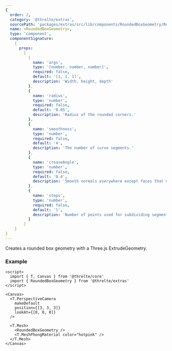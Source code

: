 ```yaml
---
{
  order: 2,
  category: '@threlte/extras',
  sourcePath: 'packages/extras/src/lib/components/RoundedBoxGeometry/RoundedBoxGeometry.svelte',
  name: <RoundedBoxGeometry>,
  type: 'component',
  componentSignature:
    {
      props:
        [
          {
            name: 'args',
            type: '[number, number, number]',
            required: false,
            default: '[1, 1, 1]',
            description: 'Width, height, depth'
          },
          {
            name: 'radius',
            type: 'number',
            required: false,
            default: '0.05',
            description: 'Radius of the rounded corners.'
          },
          {
            name: 'smoothness',
            type: 'number',
            required: false,
            default: '4',
            description: 'The number of curve segments.'
          },
          {
            name: 'creaseAngle',
            type: 'number',
            required: false,
            default: '0.4',
            description: 'Smooth normals everywhere except faces that meet at an angle greater than the crease angle.'
          },
          {
            name: 'steps',
            type: 'number',
            required: false,
            default: '1',
            description: 'Number of points used for subdividing segments along the depth of the extruded spline.'
          }
        ]
    }
}
---
```


Creates a rounded box geometry with a Three.js ExtrudeGeometry.

### Example

```svelte
<script>
  import { T, Canvas } from '@threlte/core'
  import { RoundedBoxGeometry } from '@threlte/extras'
</script>

<Canvas>
  <T.PerspectiveCamera
    makeDefault
    position={[3, 3, 3]}
    lookAt={[0, 0, 0]}
  />

  <T.Mesh>
    <RoundedBoxGeometry />
    <T.MeshPhongMaterial color="hotpink" />
  </T.Mesh>
</Canvas>
```
